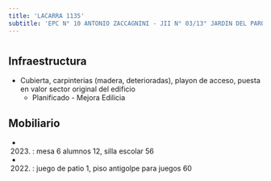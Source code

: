 ```yaml
---
title: 'LACARRA 1135'
subtitle: 'EPC N° 10 ANTONIO ZACCAGNINI - JII N° 03/13° JARDIN DEL PARQUE'
---
```


#
## Infraestructura

* Cubierta, carpinterias (madera, deterioradas), playon de acceso, puesta en valor sector original del edificio 
    + Planificado - Mejora Edilicia 


## Mobiliario

*  (2023) : mesa 6 alumnos 12, silla escolar 56 

*  (2022) : juego de patio 1, piso antigolpe para juegos 60 







